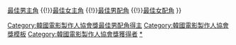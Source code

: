 {{Navbox with columns
|name    = 韓國電影製作人協會獎最佳男配角
|title   = '''[[韓國電影製作人協會獎]]最佳男配角'''
|bodyclass = hlist
|group1 = 2010年代
|list2 = 
* 2014 [[柳海真]]
* 2015 [[吳達庶]]
* 2016 [[金義聖]]
* 2017 [[金希沅]]
* 2018 [[裴晟佑]]
* 2019 [[吳正世]]

|below = [[Template:韓國電影製作人協會獎導演獎|導演獎</span>]] {{!}}[[Template:韓國電影製作人協會獎最佳男主角|最佳男主角</span>]] {{!}}[[Template:韓國電影製作人協會獎最佳女主角|最佳女主角</span>]] {{!}}[[Template:韓國電影製作人協會獎最佳男配角|最佳男配角</span>]] {{!}}[[Template:韓國電影製作人協會獎最佳女配角|最佳女配角</span>]]
}}<includeonly>[[Category:韓國電影製作人協會獎最佳男配角得主]]</includeonly><noinclude>
[[Category:韓國電影製作人協會獎模板]]
[[Category:韓國電影製作人協會獎獲得者]]
[[Category:電影獎項模板|*]]
</noinclude>